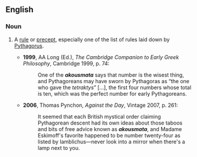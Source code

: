 ==English==
===Noun===
{{en-noun|akousmata}}

# {{philosophy}} A [[rule]] or [[precept]], especially one of the list of rules laid down by [[w:Pythagorus|Pythagorus]].
#*'''1999''', AA Long (Ed.), ''The Cambridge Companion to Early Greek Philosophy'', Cambridge 1999, p. 74:
#*:One of the '''''akousmata''''' says that number is the wisest thing, and Pythagoreans may have sworn by Pythagoras as “the one who gave the ''tetraktys''” [...], the first four numbers whose total is ten, which was the perfect number for early Pythagoreans.
#*'''2006''', Thomas Pynchon, ''Against the Day'', Vintage 2007, p. 261:
#*:It seemed that each British mystical order claiming Pythagorean descent had its own ideas about those taboos and bits of free advice known as '''''akousmata''''', and Madame Eskimoff's favorite happened to be number twenty-four as listed by Iamblichus—never look into a mirror when there's a lamp next to you.